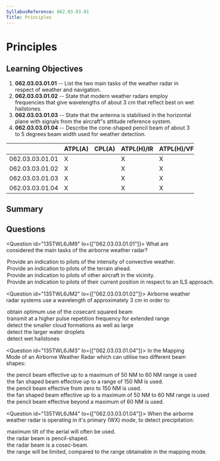 ```yaml
---
SyllabusReference: 062.03.03.01
Title: Principles
---
```


# Principles

## Learning Objectives

1. **062.03.03.01.01** -- List the two main tasks of the weather radar in
   respect of weather and navigation.
2. **062.03.03.01.02** -- State that modern weather radars employ frequencies
   that give wavelengths of about 3 cm that reflect best on wet hailstones.
3. **062.03.03.01.03** -- State that the antenna is stabilised in the horizontal
   plane with signals from the aircraft"s attitude reference system.
4. **062.03.03.01.04** -- Describe the cone-shaped pencil beam of about 3 to 5
   degrees beam width used for weather detection.

|                 | ATPL(A) | CPL(A) | ATPL(H)/IR | ATPL(H)/VFR | CPL(H) | IR  | CBIR(A) |
| --------------- | ------- | ------ | ---------- | ----------- | ------ | --- | ------- |
| 062.03.03.01.01 | X       |        | X          | X           |        | X   | X       |
| 062.03.03.01.02 | X       |        | X          | X           |        | X   | X       |
| 062.03.03.01.03 | X       |        | X          | X           |        | X   | X       |
| 062.03.03.01.04 | X       |        | X          | X           |        | X   | X       |

## Summary

## Questions

<Question id="135TWL6JM9" lo={["062.03.03.01.01"]}>
  <Text variant="multipleCorrect" select={3}>
    What are considered the main tasks of the airborne weather radar?
  </Text>
  <Option subject={[[]]}>
    Provide an indication to pilots of the intensity of convective weather.
  </Option>
  <Option subject={[[]]}>
    Provide an indication to pilots of the terrain ahead.
  </Option>
  <Option>
    Provide an indication to pilots of other aircraft in the vicinity.
  </Option>
  <Option>
    Provide an indication to pilots of their current position in respect to an
    ILS approach.
  </Option>
</Question>

<Question id="135TWL6JM2" lo={["062.03.03.01.02"]}>
  <Text variant="oneCorrect">
    Airborne weather radar systems use a wavelength of approximately 3 cm in
    order to:
  </Text>
  <Option>obtain optimum use of the cosecant squared beam</Option>
  <Option>
    transmit at a higher pulse repetition frequency for extended range
  </Option>
  <Option>detect the smaller cloud formations as well as large</Option>
  <Option correct>detect the larger water droplets</Option>
  <Option correct>detect wet hailstones</Option>
</Question>

<Question id="135TWL6JM3" lo={["062.03.03.01.04"]}>
  <Text variant="oneCorrect">
    In the Mapping Mode of an Airborne Weather Radar which can utilise two
    different beam shapes:
  </Text>
  <Option>
    the pencil beam effective up to a maximum of 50 NM to 60 NM range is used
  </Option>
  <Option>
    the fan shaped beam effective up to a range of 150 NM is used.
  </Option>
  <Option>the pencil beam effective from zero to 150 NM is used.</Option>
  <Option correct>
    the fan shaped beam effective up to a maximum of 50 NM to 60 NM range is
    used
  </Option>
  <Option correct>
    the pencil beam effective beyond a maximum of 60 NM is used.
  </Option>
</Question>

<Question id="135TWL6JM4" lo={["062.03.03.01.04"]}>
  <Text variant="oneCorrect">
    When the airborne weather radar is operating in it's primary (WX) mode, to
    detect precipitation:
  </Text>
  <Option>maximum tilt of the aerial will often be used.</Option>
  <Option correct>the radar beam is pencil-shaped.</Option>
  <Option>the radar beam is a cosec-beam.</Option>
  <Option>
    the range will be limited, compared to the range obtainable in the mapping
    mode.
  </Option>
</Question>
